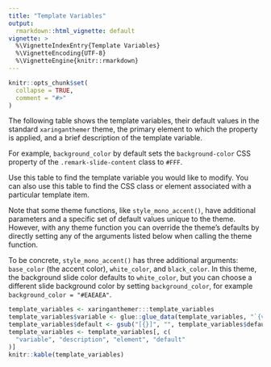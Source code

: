 ```yaml
---
title: "Template Variables"
output: 
  rmarkdown::html_vignette: default
vignette: >
  %\VignetteIndexEntry{Template Variables}
  %\VignetteEncoding{UTF-8}
  %\VignetteEngine{knitr::rmarkdown}
---
```


```r
knitr::opts_chunk$set(
  collapse = TRUE,
  comment = "#>"
)
```

The following table shows the template variables,
their default values in the standard `xaringanthemer` theme,
the primary element to which the property is applied,
and a brief description of the template variable.

For example, `background_color` by default sets the `background-color` CSS property of the `.remark-slide-content` class to `#FFF`.

Use this table to find the template variable you would like to modify.
You can also use this table to find the CSS class or element associated with a particular template item.

Note that some theme functions,
like `style_mono_accent()`,
have additional parameters 
and a specific set of default values unique to the theme.
However, with any theme function 
you can override the theme's defaults 
by directly setting any of the arguments listed below
when calling the theme function.

To be concrete, 
`style_mono_accent()` has three additional arguments:
`base_color` (the accent color), `white_color`, and `black_color`.
In this theme,
the background slide color defaults to `white_color`,
but you can choose a different slide background color
by setting `background_color`, 
for example `background_color = "#EAEAEA"`.

```r
template_variables <- xaringanthemer:::template_variables
template_variables$variable <- glue::glue_data(template_variables, "`{variable}`")
template_variables$default <- gsub("[{}]", "", template_variables$default)
template_variables <- template_variables[, c(
  "variable", "description", "element", "default"
)]
knitr::kable(template_variables)
```

